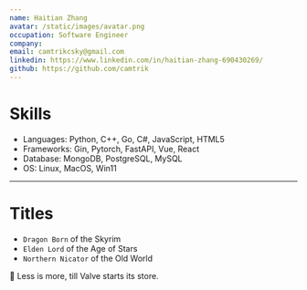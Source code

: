 ```yaml
---
name: Haitian Zhang
avatar: /static/images/avatar.png
occupation: Software Engineer
company:
email: camtrikcsky@gmail.com
linkedin: https://www.linkedin.com/in/haitian-zhang-690430269/
github: https://github.com/camtrik
---
```


#

# Skills

- Languages: Python, C++, Go, C#, JavaScript, HTML5
- Frameworks: Gin, Pytorch, FastAPI, Vue, React
- Database: MongoDB, PostgreSQL, MySQL
- OS: Linux, MacOS, Win11

---

# Titles

- `Dragon Born` of the Skyrim
- `Elden Lord` of the Age of Stars
- `Northern Nicator` of the Old World



📖 Less is more, till Valve starts its store.